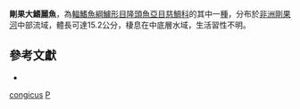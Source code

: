 {{Speciesbox
| taxon = Pterochromis congicus
| binomial_authority = [[Boulenger|Boulenger]], 1897
| status = LC
| status_system= IUCN3.1
| image = Pterochromis congicus.jpg
| image_caption = 剛果大鰭麗魚
| synonyms = *''Pelmatochromis congicus''<br /><small>Boulenger, 1897</small>
}}
'''剛果大鰭麗魚'''，為[[輻鰭魚綱|輻鰭魚綱]][[鱸形目|鱸形目]][[隆頭魚亞目|隆頭魚亞目]][[慈鯛科|慈鯛科]]的其中一[[種|種]]，分布於[[非洲|非洲]][[剛果河|剛果河]]中部流域，體長可達15.2公分，棲息在中底層水域，生活習性不明。

== 參考文獻 ==
*{{FishBase_species|genus=Pterochromis|species=congicus |year=2013|month=5}}

{{鱸形目小作品}}

{{Taxonbar}}
[[Category:大鰭麗魚屬|congicus]]
[[Category:1897年描述的鱼类|P]]